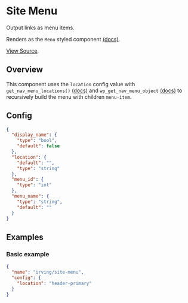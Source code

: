 <Meta title="WordPress Components|Site Menu" />

# Site Menu
Output links as menu items.

Renders as the `Menu` styled component [(docs)](?path=/docs/styled-components-menu--basic-example).

[View Source](https://github.com/alleyinteractive/wp-irving/tree/master/inc/components/components/site-menu).

## Overview
This component uses the `location` config value with `get_nav_menu_locations()` [(docs)](https://developer.wordpress.org/reference/functions/get_nav_menu_locations/) and `wp_get_nav_menu_object` [(docs)](https://developer.wordpress.org/reference/functions/wp_get_nav_menu_object/) to recursively build the menu with children `menu-item`.

## Config
```json
{
  "display_name": {
    "type": "bool",
    "default": false
  },
  "location": {
    "default": "",
    "type": "string"
  },
  "menu_id": {
    "type": "int"
  },
  "menu_name": {
    "type": "string",
    "default": ""
  }
}
```

## Examples

### Basic example
```json
{
  "name": "irving/site-menu",
  "config": {
    "location": "header-primary"
  }
}
```
